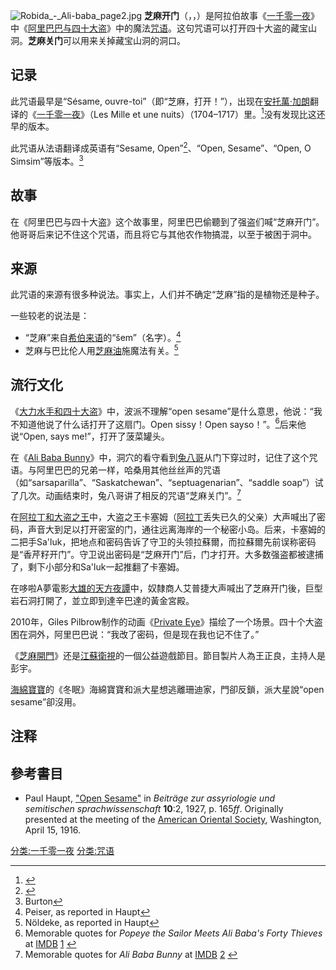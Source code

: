 {{Link style|time=2015-12-12T05:12:07+00:00}}
{{noteTA
|1=zh-cn:兔八哥;zh-hk:賓尼兔;zh-tw:兔寶寶;
|2=zh-cn:兔八哥;zh-hk:賓尼兔;zh-tw:兔寶寶;
|3=zh-cn:波比; zh-hk:Popeye; zh-tw:卜派;
}}

{{About|一个[[阿拉伯|阿拉伯]][[传说|传说]]|同名电视节目|芝麻开门 (电视节目)}}
[[File:Robida_-_Ali-baba_page2.jpg|thumb]]
'''芝麻开门'''（{{lang-ar|افتح يا سمسم}}，{{lang-en|Open Sesame!}}，{{lang-fr|Sésame, ouvre-toi}}）是阿拉伯故事《[[一千零一夜|一千零一夜]]》中《[[阿里巴巴|阿里巴巴与四十大盗]]》中的魔法[[咒语|咒语]]。这句咒语可以打开四十大盗的藏宝山洞。'''芝麻关门'''可以用来关掉藏宝山洞的洞口。

==记录==
此咒语最早是“Sésame, ouvre-toi”（即“芝麻，打开！”），出现在[[安托萬·加朗|安托萬·加朗]]翻译的《[[:en:Les_mille_et_une_nuits|一千零一夜]]》（Les Mille et une nuits）（1704–1717）里。<ref>{{cite web |url=http://gallica.bnf.fr/ark:/12148/bpt6k5564679j/f299.image.r=sesame.langEN |title=Les mille et une nuits : contes arabes / traduits par Galland, ornés de gravures |publisher=Gallica.bnf.fr |date=2009-05-25 |accessdate=2013-08-15 |archive-date=2017-04-27 |archive-url=https://web.archive.org/web/20170427115343/http://gallica.bnf.fr/ark:/12148/bpt6k5564679j/f299.image.r=sesame.langEN |dead-url=no }}</ref>没有发现比这还早的版本。

此咒语从法语翻译成英语有“Sesame, Open”<ref>{{cite web |url=http://books.google.com/books?id=-hFAAAAAYAAJ&pg=PA562 |title=The Novelist's Magazine - Google Boeken |publisher=Books.google.com |date= |accessdate=2013-08-15 |archive-date=2019-12-08 |archive-url=https://web.archive.org/web/20191208051614/https://books.google.com/books?id=-hFAAAAAYAAJ&pg=PA562 |dead-url=no }}</ref>、“Open, Sesame”、“Open, O Simsim”等版本。<ref>Burton</ref>

==故事==
在《阿里巴巴与四十大盗》这个故事里，阿里巴巴偷聽到了强盗们喊“芝麻开门”。他哥哥后来记不住这个咒语，而且将它与其他农作物搞混，以至于被困于洞中。

==来源==
此咒语的来源有很多种说法。事实上，人们并不确定“芝麻”指的是植物还是种子。

一些较老的说法是：

* “芝麻”来自[[希伯来语|希伯来语]]的“šem”（名字）。<ref>Peiser, as reported in Haupt</ref>
* 芝麻与巴比伦人用[[芝麻油|芝麻油]]施魔法有关。<ref>Nöldeke, as reported in Haupt</ref>

==流行文化==
《[[:en:Popeye_the_Sailor_Meets_Ali_Baba's_Forty_Thieves|大力水手和四十大盗]]》中，波派不理解“open sesame”是什么意思，他说：“我不知道他说了什么话打开了这扇门。Open sissy！Open sayso！”。<ref>Memorable quotes for ''Popeye the Sailor Meets Ali Baba's Forty Thieves'' at [[IMDB|IMDB]] [http://www.imdb.com/title/tt0029415/quotes] {{Wayback|url=http://www.imdb.com/title/tt0029415/quotes |date=20050226114558 }}</ref>后来他说“Open, says me!”，打开了菠菜罐头。

在《[[:en:Ali_Baba_Bunny|Ali Baba Bunny]]》中，洞穴的看守看到[[兔八哥|兔八哥]]从门下穿过时，记住了这个咒语。与阿里巴巴的兄弟一样，哈桑用其他丝丝声的咒语（如“sarsaparilla”、“Saskatchewan”、“septuagenarian”、“saddle soap”）试了几次。动画结束时，兔八哥讲了相反的咒语“芝麻关门”。<ref>Memorable quotes for ''Ali Baba Bunny'' at [[IMDB|IMDB]] [http://www.imdb.com/title/tt0050111/quotes] {{Wayback|url=http://www.imdb.com/title/tt0050111/quotes |date=20181025152207 }}</ref>

在[[:en:Aladdin_and_the_King_of_Thieves|阿拉丁和大盗之王]]中，大盗之王卡塞姆（[[阿拉丁|阿拉丁]]丢失已久的父亲）大声喊出了密码，声音大到足以打开密室的门，通往远离海岸的一个秘密小岛。后来，卡塞姆的二把手Sa'luk，把地点和密码告诉了守卫的头领拉蘇爾，而拉蘇爾先前误称密码是“香芹籽开门”。守卫说出密码是“芝麻开门”后，门才打开。大多数强盗都被逮捕了，剩下小部分和Sa'luk一起推翻了卡塞姆。

在哆啦A夢電影[[大雄的天方夜譚|大雄的天方夜譚]]中，奴隸商人艾普捷大声喊出了芝麻开门後，巨型岩石洞打開了，並立即到達辛巴達的黃金宮殿。

2010年，Giles Pilbrow制作的动画《[[:en:Private_Eye|Private Eye]]》描绘了一个场景。四十个大盗困在洞外，阿里巴巴说：“我改了密码，但是现在我也记不住了。”

《[[芝麻开门_(电视节目)|芝麻開門]]》还是[[江蘇衛視|江蘇衛視]]的一個公益遊戲節目。節目製片人為王正良，主持人是彭宇。

[[海綿寶寶|海綿寶寶]]的《冬眠》海綿寶寶和派大星想逃離珊迪家，門卻反鎖，派大星說“open sesame”卻沒用。

==注释==
<references/>

==參考書目==
* {{en icon}} Paul Haupt, [http://books.google.com/books?id=8r5hAAAAMAAJ&vq=sesame&pg=RA2-PA165#v=snippet&q=sesame&f=false "Open Sesame"] in ''Beiträge zur assyriologie und semitischen sprachwissenschaft'' '''10''':2, 1927, p. 165''ff''.  Originally presented at the meeting of the [[American_Oriental_Society|American Oriental Society]], Washington, April 15, 1916.

[[分类:一千零一夜|分类:一千零一夜]]
[[分类:咒语|分类:咒语]]